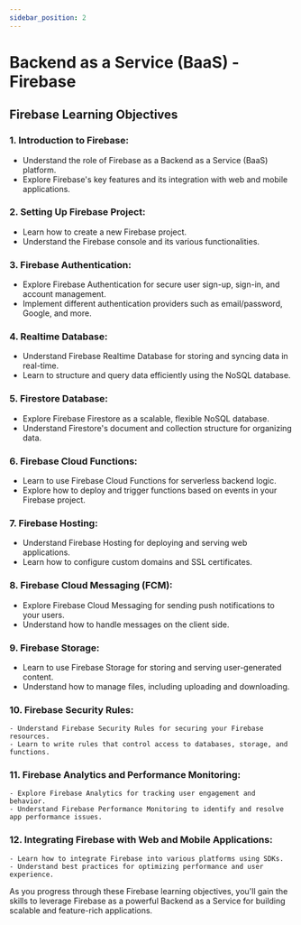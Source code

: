 ```yaml
---
sidebar_position: 2
---
```


# Backend as a Service (BaaS) - Firebase

## Firebase Learning Objectives

### 1. Introduction to Firebase:
   - Understand the role of Firebase as a Backend as a Service (BaaS) platform.
   - Explore Firebase's key features and its integration with web and mobile applications.

### 2. Setting Up Firebase Project:
   - Learn how to create a new Firebase project.
   - Understand the Firebase console and its various functionalities.

### 3. Firebase Authentication:
   - Explore Firebase Authentication for secure user sign-up, sign-in, and account management.
   - Implement different authentication providers such as email/password, Google, and more.

### 4. Realtime Database:
   - Understand Firebase Realtime Database for storing and syncing data in real-time.
   - Learn to structure and query data efficiently using the NoSQL database.

### 5. Firestore Database:
   - Explore Firebase Firestore as a scalable, flexible NoSQL database.
   - Understand Firestore's document and collection structure for organizing data.

### 6. Firebase Cloud Functions:
   - Learn to use Firebase Cloud Functions for serverless backend logic.
   - Explore how to deploy and trigger functions based on events in your Firebase project.

### 7. Firebase Hosting:
   - Understand Firebase Hosting for deploying and serving web applications.
   - Learn how to configure custom domains and SSL certificates.

### 8. Firebase Cloud Messaging (FCM):
   - Explore Firebase Cloud Messaging for sending push notifications to your users.
   - Understand how to handle messages on the client side.

### 9. Firebase Storage:
   - Learn to use Firebase Storage for storing and serving user-generated content.
   - Understand how to manage files, including uploading and downloading.

### 10. Firebase Security Rules:
    - Understand Firebase Security Rules for securing your Firebase resources.
    - Learn to write rules that control access to databases, storage, and functions.

### 11. Firebase Analytics and Performance Monitoring:
    - Explore Firebase Analytics for tracking user engagement and behavior.
    - Understand Firebase Performance Monitoring to identify and resolve app performance issues.

### 12. Integrating Firebase with Web and Mobile Applications:
    - Learn how to integrate Firebase into various platforms using SDKs.
    - Understand best practices for optimizing performance and user experience.

As you progress through these Firebase learning objectives, you'll gain the skills to leverage Firebase as a powerful Backend as a Service for building scalable and feature-rich applications.
